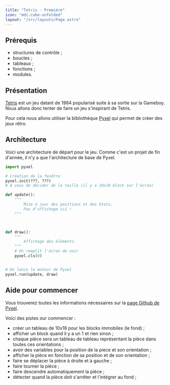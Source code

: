 ```yaml
---
title: "Tetris - Première"
icon: "mdi:cube-unfolded"
layout: "/src/layouts/Page.astro"
---
```


## Prérequis

  * structures de contrôle ;
  * boucles ;
  * tableaux ;
  * fonctions ;
  * modules.

## Présentation

[Tetris](https://fr.wikipedia.org/wiki/Tetris) est un jeu datant de 1984
popularisé suite à sa sortie sur la Gameboy. Nous allons donc tenter de faire
un jeu s'inspirant de Tetris.

Pour cela nous allons utiliser la bibliothèque
[Pyxel](https://github.com/kitao/pyxel) qui permet de créer des jeux rétro.

## Architecture

Voici une architecture de départ pour le jeu. Comme c'est un projet de fin
d'année, il n'y a que l'architecture de base de Pyxel.

```python
import pyxel

# Création de la fenêtre
pyxel.init(???, ???)
# À vous de décider de la taille (il y a 10x18 block sur l'écran)

def update():
    """
        Mise à jour des positions et des états.
        Pas d'affichage ici !
    """



def draw():
    """
        Affichage des éléments.
    """
    # On remplit l'écran de noir
    pyxel.cls(0)


# On lance le moteur de Pyxel
pyxel.run(update, draw)
```

## Aide pour commencer

Vous trouverez toutes les informations nécessaires sur la [page Github de
Pyxel](https://github.com/kitao/pyxel).

Voici des pistes our commencer :

  * créer un tableau de 10x18 pour les blocks immobiles (le fond) ;
  * afficher un block quand il y a un 1 et rien sinon ;
  * chaque pièce sera un tableau de tableau représentant la pièce dans toutes ces orientations ;
  * avoir des variables pour la position de la piece et son orientation ;
  * afficher la pièce en fonction de sa position et de son orientation ;
  * faire se déplacer la pièce à droite et à gauche ;
  * faire tourner la pièce ;
  * faire descendre automatiquement la pièce ;
  * détecter quand la pièce doit s'arrêter et l'intégrer au fond ;
